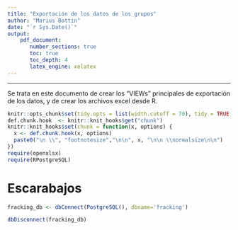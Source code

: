 ```yaml
---
title: "Exportación de los datos de los grupos"
author: "Marius Bottin"
date: "`r Sys.Date()`"
output: 
    pdf_document:
       number_sections: true
       toc: true
       toc_depth: 4
       latex_engine: xelatex
---
```



************************

Se trata en este documento de crear los "VIEWs" principales de exportación de los datos, y de crear los archivos excel desde R. 



```r
knitr::opts_chunk$set(tidy.opts = list(width.cutoff = 70), tidy = TRUE, connection="fracking_db", max.print=100)
def.chunk.hook  <- knitr::knit_hooks$get("chunk")
knitr::knit_hooks$set(chunk = function(x, options) {
  x <- def.chunk.hook(x, options)
  paste0("\n \\", "footnotesize","\n\n", x, "\n\n \\normalsize\n\n")
})
require(openxlsx)
require(RPostgreSQL)

```

# Escarabajos


```r
fracking_db <- dbConnect(PostgreSQL(), dbname='fracking')
```









```r
dbDisconnect(fracking_db)
```

